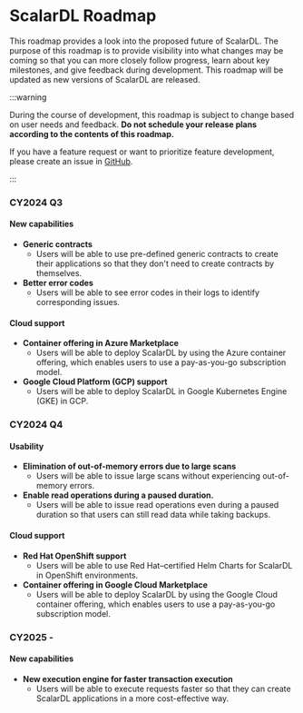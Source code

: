 # ScalarDL Roadmap

This roadmap provides a look into the proposed future of ScalarDL. The purpose of this roadmap is to provide visibility into what changes may be coming so that you can more closely follow progress, learn about key milestones, and give feedback during development. This roadmap will be updated as new versions of ScalarDL are released.

:::warning

During the course of development, this roadmap is subject to change based on user needs and feedback. **Do not schedule your release plans according to the contents of this roadmap.**

If you have a feature request or want to prioritize feature development, please create an issue in [GitHub](https://github.com/scalar-labs/scalardl/issues).

:::

### CY2024 Q3 

#### New capabilities

- **Generic contracts**
    - Users will be able to use pre-defined generic contracts to create their applications so that they don't need to create contracts by themselves.
- **Better error codes**
    - Users will be able to see error codes in their logs to identify corresponding issues.

#### Cloud support

- **Container offering in Azure Marketplace**
    - Users will be able to deploy ScalarDL by using the Azure container offering, which enables users to use a pay-as-you-go subscription model.
- **Google Cloud Platform (GCP) support**
    - Users will be able to deploy ScalarDL in Google Kubernetes Engine (GKE) in GCP.  

### CY2024 Q4

#### Usability
- **Elimination of out-of-memory errors due to large scans**
    - Users will be able to issue large scans without experiencing out-of-memory errors.
- **Enable read operations during a paused duration.**
    - Users will be able to issue read operations even during a paused duration so that users can still read data while taking backups.

#### Cloud support

- **Red Hat OpenShift support**
    - Users will be able to use Red Hat–certified Helm Charts for ScalarDL in OpenShift environments.
- **Container offering in Google Cloud Marketplace**
    - Users will be able to deploy ScalarDL by using the Google Cloud container offering, which enables users to use a pay-as-you-go subscription model.

### CY2025 -

#### New capabilities  

- **New execution engine for faster transaction execution**  
    - Users will be able to execute requests faster so that they can create ScalarDL applications in a more cost-effective way.
